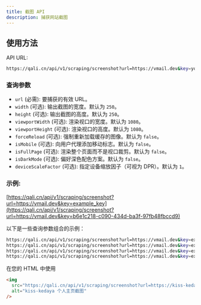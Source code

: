 ```yaml
---
title: 截图 API
description: 捕获网站截图
---
```


## 使用方法

API URL:
```bash
https://qali.cn/api/v1/scraping/screenshot?url=https://vmail.dev&key=your_api_key
```

### 查询参数
- `url` (必需): 要捕获的有效 URL。
- `width` (可选): 输出截图的宽度。默认为 `250`。
- `height` (可选): 输出截图的高度。默认为 `250`。
- `viewportWidth` (可选): 渲染视口的宽度。默认为 `1080`。
- `viewportHeight` (可选): 渲染视口的高度。默认为 `1080`。
- `forceReload` (可选): 强制重新加载缓存的图像。默认为 `false`。
- `isMobile` (可选): 向用户代理添加移动标志。默认为 `false`。
- `isFullPage` (可选): 渲染整个页面而不是视口裁剪。默认为 `false`。
- `isDarkMode` (可选): 偏好深色配色方案。默认为 `false`。
- `deviceScaleFactor` (可选): 指定设备缩放因子（可视为 DPR）。默认为 `1`。

### 示例:

[https://qali.cn/api/v1/scraping/screenshot?url=https://vmail.dev&key=example_key](https://qali.cn/api/v1/scraping/screenshot?url=https://vmail.dev&key=b6e1c218-c090-434d-ba3f-97fb48fbccd9)

以下是一些查询参数组合的示例：

```bash
https://qali.cn/api/v1/scraping/screenshot?url=https://vmail.dev&key=example_key
https://qali.cn/api/v1/scraping/screenshot?url=https://vmail.dev&key=example_key&width=500&height=500
https://qali.cn/api/v1/scraping/screenshot?url=https://vmail.dev&key=example_key&viewportWidth=1920&viewportHeight=1080&isFullPage=true
https://qali.cn/api/v1/scraping/screenshot?url=https://vmail.dev&key=example_key&viewportWidth=1920&viewportHeight=1080&isFullPage=true&isDarkMode=true
```

在您的 HTML 中使用

```html
<img
  src="https://qali.cn/api/v1/scraping/screenshot?url=https://kiss-kedaya.dev&key=example_key"
  alt="kiss-kedaya 个人主页截图"
/>
```
